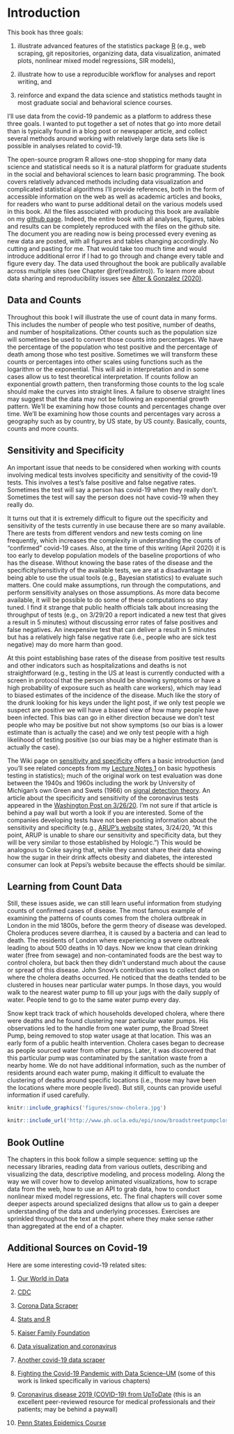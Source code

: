 \mainmatter

# Introduction {#intro}

This book has three goals: 

1. illustrate advanced features of the statistics package [R](https://www.r-project.org/) (e.g., web scraping, git repositories, organizing data, data visualization, animated plots, nonlinear mixed model regressions, SIR models), 

2. illustrate how to use a reproducible workflow for analyses and report writing, and 

3. reinforce and expand the data science and statistics methods taught in most graduate social and behavioral science courses. 

I'll use data from the covid-19 pandemic as a platform to address these three goals.  I wanted to put together a set of notes that go into more detail than is typically found in a blog post or newspaper article, and collect several methods around working with relatively large data sets like is possible in analyses related to covid-19.

The open-source program R allows one-stop shopping for many data science and statistical needs so it is a natural platform for graduate students in the social and behavioral sciences to learn basic programming. The book covers relatively advanced methods including data visualization and complicated statistical algorithms  I'll provide references, both in the form of accessible information on the web as well as academic articles and books, for readers who want to purse additional detail on the various models used in this book. All the files associated with producing this book are available on my [github page](https://github.com/gonzoum/covid19-analyses).  Indeed, the entire book with all analyses, figures, tables and results can be completely reproduced with the files on the github site. The document you are reading now is being processed every evening as new data are posted, with all figures and tables changing accordingly.  No cutting and pasting for me. That would take too much time and would introduce additional error if I had to go through and change every table and figure every day. The data used throughout the book are publically available across multiple sites (see Chapter \@ref(readintro)). To learn more about data sharing and reproducibility issues see [Alter & Gonzalez (2020)](https://www.ncbi.nlm.nih.gov/pmc/articles/PMC5967383/).

## Data and Counts

Throughout this book I will illustrate the use of count data in many forms.  This includes the number of people who test positive, number of deaths, and number of hospitalizations.  Other counts such as the population size will sometimes be used to convert those counts into percentages.  We have the percentage of the population who test positive and the percentage of death among those who test positive.  Sometimes we will transform these counts or percentages into other scales using functions such as the logarithm or the exponential. This will aid in interpretation and in some cases allow us to test theoretical interpretation.  If counts follow an exponential growth pattern, then transforming those counts to the log scale should make the curves into straight lines.  A failure to observe straight lines may suggest that the data may not be following an exponential growth pattern.  We'll be examining how those counts and percentages change over time.  We'll be examining how those counts and percentages vary across a geography such as by country, by US state, by US county.  Basically, counts, counts and more counts.

## Sensitivity and Specificity

An important issue that needs to be considered when working with counts involving medical tests involves specificity and sensitivity of the covid-19 tests. This involves a test's false positive and false negative rates. Sometimes the test will say a person has covid-19 when they really don't. Sometimes the test will say the person does not have covid-19 when they really do. 

It turns out that it is extremely difficult to figure out the specificity and sensitivity of the tests currently in use because there are so many available. There are tests from different vendors and new tests coming on line  frequently, which increases the complexity in understanding the counts of "confirmed" covid-19 cases. Also, at the time of this writing (April 2020) it is too early to develop population models of the baseline proportions of who has the disease.  Without knowing the base rates of the disease and the specificity/sensitivity of the available tests, we are at a disadvantage in being able to use the usual tools (e.g., Bayesian statistics) to evaluate such matters. One could make assumptions, run through the computations, and perform sensitivity analyses on those assumptions. As more data become available,  it will be possible to do some of these computations so stay tuned.  I find it strange that public health officials  talk about increasing the throughput of tests (e.g., on 3/29/20 a report indicated a new test that gives a result in 5 minutes) without discussing error rates of false positives and false negatives.  An inexpensive test that can deliver a result in 5 minutes but has a relatively high false negative rate (i.e., people who are sick test negative) may do more harm than good. 

At this point establishing base rates of the disease from positive test results and other indicators such as hospitalizations and deaths is not straightforward (e.g., testing in the US at least is currently conducted with a screen in protocol that the person should be showing symptoms or have a high probability of exposure such as health care workers), which may lead to biased estimates of the incidence of the disease. Much like the story of the drunk looking for his keys under the light post, if we only test people we suspect are positive we will have a biased view of how many people have been infected.  This bias can go in either direction because we don't test people who may be positive but not show symptoms (so our bias is a lower estimate than is actually the case) and we only test people with a high likelihood of testing positive (so our bias may be a higher estimate than is actually the case).

The Wiki page on [sensitivity and specificity](https://en.wikipedia.org/wiki/Sensitivity_and_specificity) offers a basic introduction (and you'll see related concepts from my [Lecture Notes 1](http://www-personal.umich.edu/~gonzo/coursenotes/file1.pdf) on basic hypothesis testing in statistics); much of the original work on test evaluation was done between the 1940s and 1960s including the work by University of Michigan's own Green and Swets (1966) on [signal detection theory](https://en.wikipedia.org/wiki/Detection_theory).   An article about the specificity and sensitivity of the coronavirus tests appeared in the [Washington Post on 3/26/20](https://www.washingtonpost.com/science/2020/03/26/negative-coronavirus-test-result-doesnt-always-mean-you-arent-infected/). I'm not sure if that article is behind a pay wall but worth a look if you are interested.  Some of the companies developing tests have not been posting information about the sensitivity and specificity (e.g., [ARUP's website](https://www.aruplab.com/infectious-disease/coronavirus) states, 3/24/20,  "At this point, ARUP is unable to share our sensitivity and specificity data, but they will be very similar to those established by Hologic.") This would be analogous to Coke saying that, while they cannot share their data showing how the sugar in their drink affects obesity and diabetes, the interested consumer can look at Pepsi's website because the effects should be similar.

## Learning from Count Data

Still, these issues aside, we can still learn useful information from studying counts of confirmed cases of disease.  The most famous example of examining the patterns of counts comes from the cholera outbreak in London in the mid 1800s, before the germ theory of disease was developed. Cholera produces severe diarrhea, it is caused by a bacteria and can lead to death.  The residents of London where experiencing a severe outbreak leading to about 500 deaths in 10 days.  Now we know that clean drinking water (free from sewage) and non-contaminated foods are the best way to control cholera, but back then they didn't understand much about the cause or spread of this disease. John Snow's contribution was to collect data on where the cholera deaths occurred.  He noticed that the deaths tended to be clustered in houses near particular water pumps. In those days, you would walk to the nearest water pump to fill up your jugs with the daily supply of water. People tend to go to the same water pump every day. 

Snow kept track track of which households developed cholera, where there were deaths and he found clustering near particular water pumps.  His observations led to the handle from one water pump, the Broad Street Pump, being removed to stop water usage at that location. This was an early form of a public health intervention. Cholera cases began to decrease as people sourced water from other pumps. Later, it was discovered that this particular pump was contaminated by the sanitation waste from a nearby home. We do not have additional information, such as the number of residents around each water pump, making it difficult to evaluate the clustering of deaths around specific locations (i.e.,  those may have been the locations where more people lived).  But still, counts can provide useful information if used carefully.

<!-- ![Snow's Cholera Map of London](figures/snow-cholera.jpg) -->

```r
knitr::include_graphics('figures/snow-cholera.jpg')
```

```r
knitr::include_url('http://www.ph.ucla.edu/epi/snow/broadstreetpumpcloseup.html', height="1000px")
```

## Book Outline

The chapters in this book follow a simple sequence:  setting up the necessary libraries, reading data from various outlets, describing and visualizing the data, descriptive modeling, and  process modeling.  Along the way we will cover how to develop animated visualizations, how to scrape data from the web, how to use an API to grab data, how to conduct nonlinear mixed model regressions, etc.  The final chapters will cover some deeper aspects around specialized designs that allow us to gain a deeper understanding of the data and underlying processes. Exercises are sprinkled throughout the text at the point where they make sense rather than aggregated at the end of a chapter.

## Additional Sources on Covid-19

Here are some interesting covid-19 related sites:

1. [Our World in Data](https://ourworldindata.org/coronavirus)

2. [CDC](https://www.cdc.gov/coronavirus/2019-nCoV/index.html)

3. [Corona Data Scraper](https://coronadatascraper.com/#home)

4. [Stats and R](https://www.statsandr.com/blog/top-r-resources-on-covid-19-coronavirus/#covid-19-data-analysis-with-tidyverse-and-ggplot2) 

5. [Kaiser Family Foundation](https://www.kff.org/coronavirus-covid-19/)

6. [Data visualization and coronavirus](https://www.fastcompany.com/90477393/a-complete-guide-to-coronavirus-charts-be-informed-not-terrified)

7. [Another covid-19 data scraper](https://github.com/covidatlas/coronadatascraper)

8. [Fighting the Covid-19 Pandemic with Data Science--UM](https://midas.umich.edu/data-science-and-covid-19/) (some of this work is linked specifically in various chapters)

9. [Coronavirus disease 2019 (COVID-19) from UpToDate](https://www.uptodate.com/contents/coronavirus-disease-2019-covid-19?search=coronavirus&source=search_result&selectedTitle=1~97&usage_type=default&display_rank=1) (this is an excellent peer-reviewed resource for medical professionals and their patients; may be behind a paywall)

10. [Penn States Epidemics Course](https://www.coursera.org/learn/epidemics)
